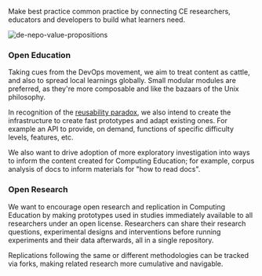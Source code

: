 Make best practice common practice by connecting CE researchers, educators and developers to build what learners need.

![de-nepo-value-propositions](/de-nepo-value-propositions.svg)

### Open Education

Taking cues from the DevOps movement, we aim to treat content as cattle, and also to spread local learnings globally. Small modular modules are preferred, as they're more composable and like the bazaars of the Unix philosophy.

In recognition of the [reusability paradox](https://cnx.org/contents/2tQZVsKy@19/The-Reusability-Paradox), we also intend to create the infrastructure to create fast prototypes and adapt existing ones. For example an API to provide, on demand, functions of specific difficulty levels, features, etc.

We also want to drive adoption of more exploratory investigation into ways to inform the content created for Computing Education; for example, corpus analysis of docs to inform materials for "how to read docs".

### Open Research

We want to encourage open research and replication in Computing Education by making prototypes used in studies immediately available to all researchers under an open license. Researchers can share their research questions, experimental designs and interventions before running experiments and their data afterwards, all in a single repository.

Replications following the same or different methodologies can be tracked via forks, making related research more cumulative and navigable.
